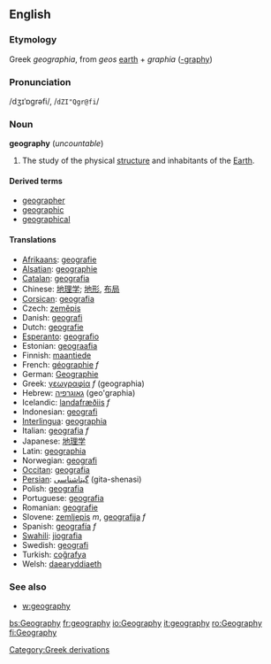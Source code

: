==English==
===Etymology===
Greek ''geographia'', from ''geos'' [[earth]] + ''graphia'' ([[-graphy]])
===Pronunciation===
/dʒɪˈɒgrəfi/, /<tt>dZI"Qgr@fi</tt>/
===Noun===
'''geography''' (''uncountable'')

<!-- #The graphing or measuring of earth studies, and land. is this an old meaning, or just the literal one?-->
#The study of the physical [[structure]] and inhabitants of the [[Earth]].

====Derived terms====
*[[geographer]]
*[[geographic]]
*[[geographical]]

====Translations====
*[[Afrikaans]]: [[geografie]]
*[[Alsatian]]: [[geographie]]
*[[Catalan]]: [[geografia]]
*Chinese: [[地理学]]; [[地形]], [[布局]]
*[[Corsican]]: [[geografia]]
*Czech: [[zeměpis]]
*Danish: [[geografi]]
*Dutch: [[geografie]]
*[[Esperanto]]: [[geografio]]
*Estonian: [[geograafia]]
*Finnish: [[maantiede]]
*French: [[géographie]] ''f''
*German: [[Geographie]]
*Greek: [[γεωγραφία]] ''f'' (geographia)
*Hebrew: [[גאוגרפיה]] (geo'graphia)
*Icelandic: [[landafræði]][[:is:landafræði|is]] ''f''
*Indonesian: [[geografi]]
*[[Interlingua]]: [[geographia]]
*Italian: [[geografia]] ''f''
*Japanese: [[地理学]]
*Latin: [[geographia]]
*Norwegian: [[geografi]]
*[[Occitan]]: [[geografia]]
*[[Persian]]: [[گیتاشناسی]] (gita-shenasi)
*Polish: [[geografia]]
*Portuguese: [[geografia]]
*Romanian: [[geografie]]
*Slovene: [[zemljepis]] ''m'', [[geografija]] ''f''
*Spanish: [[geografía]] ''f''
*[[Swahili]]: [[jiografia]]
*Swedish: [[geografi]]
*Turkish: [[coğrafya]]
*Welsh: [[daearyddiaeth]]

===See also===
*[[w:geography]]

[[Category:Greek derivations]]

[[bs:Geography]]
[[fr:geography]]
[[io:Geography]]
[[it:geography]]
[[ro:Geography]]
[[fi:Geography]]